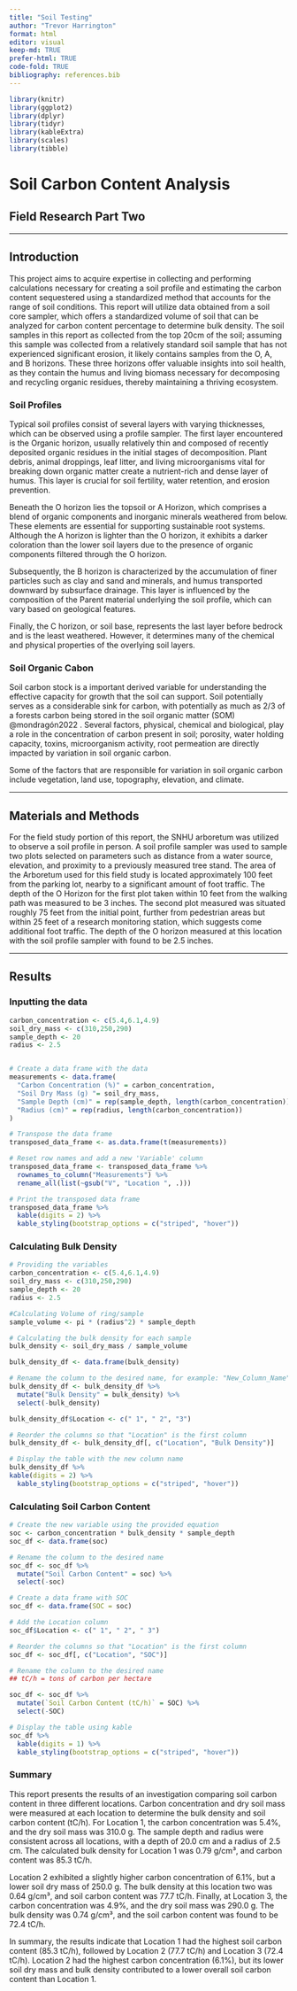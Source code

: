 ```yaml
---
title: "Soil Testing"
author: "Trevor Harrington"
format: html
editor: visual
keep-md: TRUE
prefer-html: TRUE
code-fold: TRUE
bibliography: references.bib
---
```


```r
library(knitr)
library(ggplot2)
library(dplyr)
library(tidyr)
library(kableExtra)
library(scales)
library(tibble)

```

# Soil Carbon Content Analysis

## Field Research Part Two

------------------------------------------------------------------------

## Introduction

This project aims to acquire expertise in collecting and performing calculations necessary for creating a soil profile and estimating the carbon content sequestered using a standardized method that accounts for the range of soil conditions. This report will utilize data obtained from a soil core sampler, which offers a standardized volume of soil that can be analyzed for carbon content percentage to determine bulk density. The soil samples in this report as collected from the top 20cm of the soil; assuming this sample was collected from a relatively standard soil sample that has not experienced significant erosion, it likely contains samples from the O, A, and B horizons. These three horizons offer valuable insights into soil health, as they contain the humus and living biomass necessary for decomposing and recycling organic residues, thereby maintaining a thriving ecosystem.

### Soil Profiles

Typical soil profiles consist of several layers with varying thicknesses, which can be observed using a profile sampler. The first layer encountered is the Organic horizon, usually relatively thin and composed of recently deposited organic residues in the initial stages of decomposition. Plant debris, animal droppings, leaf litter, and living microorganisms vital for breaking down organic matter create a nutrient-rich and dense layer of humus. This layer is crucial for soil fertility, water retention, and erosion prevention.

Beneath the O horizon lies the topsoil or A Horizon, which comprises a blend of organic components and inorganic minerals weathered from below. These elements are essential for supporting sustainable root systems. Although the A horizon is lighter than the O horizon, it exhibits a darker coloration than the lower soil layers due to the presence of organic components filtered through the O horizon.

Subsequently, the B horizon is characterized by the accumulation of finer particles such as clay and sand and minerals, and humus transported downward by subsurface drainage. This layer is influenced by the composition of the Parent material underlying the soil profile, which can vary based on geological features.

Finally, the C horizon, or soil base, represents the last layer before bedrock and is the least weathered. However, it determines many of the chemical and physical properties of the overlying soil layers.

### Soil Organic Cabon

Soil carbon stock is a important derived variable for understanding the effective capacity for growth that the soil can support. Soil potentially serves as a considerable sink for carbon, with potentially as much as 2/3 of a forests carbon being stored in the soil organic matter (SOM) @mondragón2022 . Several factors, physical, chemical and biological, play a role in the concentration of carbon present in soil; porosity, water holding capacity, toxins, microorganism activity, root permeation are directly impacted by variation in soil organic carbon.

Some of the factors that are responsible for variation in soil organic carbon include vegetation, land use, topography, elevation, and climate.

------------------------------------------------------------------------

## Materials and Methods

For the field study portion of this report, the SNHU arboretum was utilized to observe a soil profile in person. A soil profile sampler was used to sample two plots selected on parameters such as distance from a water source, elevation, and proximity to a previously measured tree stand. The area of the Arboretum used for this field study is located approximately 100 feet from the parking lot, nearby to a significant amount of foot traffic. The depth of the O Horizon for the first plot taken within 10 feet from the walking path was measured to be 3 inches. The second plot measured was situated roughly 75 feet from the initial point, further from pedestrian areas but within 25 feet of a research monitoring station, which suggests come additional foot traffic. The depth of the O horizon measured at this location with the soil profile sampler with found to be 2.5 inches.

------------------------------------------------------------------------

## Results

### Inputting the data

```r
carbon_concentration <- c(5.4,6.1,4.9)
soil_dry_mass <- c(310,250,290)
sample_depth <- 20
radius <- 2.5


# Create a data frame with the data
measurements <- data.frame(
  "Carbon Concentration (%)" = carbon_concentration,
  "Soil Dry Mass (g) "= soil_dry_mass,
  "Sample Depth (cm)" = rep(sample_depth, length(carbon_concentration)),
  "Radius (cm)" = rep(radius, length(carbon_concentration))
)

# Transpose the data frame
transposed_data_frame <- as.data.frame(t(measurements))

# Reset row names and add a new 'Variable' column
transposed_data_frame <- transposed_data_frame %>%
  rownames_to_column("Measurements") %>%
  rename_all(list(~gsub("V", "Location ", .)))

# Print the transposed data frame
transposed_data_frame %>%
  kable(digits = 2) %>%
  kable_styling(bootstrap_options = c("striped", "hover"))
```

### Calculating Bulk Density

```r
# Providing the variables 
carbon_concentration <- c(5.4,6.1,4.9)
soil_dry_mass <- c(310,250,290)
sample_depth <- 20
radius <- 2.5

#Calculating Volume of ring/sample
sample_volume <- pi * (radius^2) * sample_depth

# Calculating the bulk density for each sample
bulk_density <- soil_dry_mass / sample_volume

bulk_density_df <- data.frame(bulk_density)

# Rename the column to the desired name, for example: "New_Column_Name"
bulk_density_df <- bulk_density_df %>%
  mutate("Bulk Density" = bulk_density) %>%
  select(-bulk_density)

bulk_density_df$Location <- c(" 1", " 2", "3")

# Reorder the columns so that "Location" is the first column
bulk_density_df <- bulk_density_df[, c("Location", "Bulk Density")]

# Display the table with the new column name
bulk_density_df %>%
kable(digits = 2) %>%
  kable_styling(bootstrap_options = c("striped", "hover"))
```

### Calculating Soil Carbon Content

```r

# Create the new variable using the provided equation
soc <- carbon_concentration * bulk_density * sample_depth
soc_df <- data.frame(soc)

# Rename the column to the desired name
soc_df <- soc_df %>%
  mutate("Soil Carbon Content" = soc) %>%
  select(-soc)

# Create a data frame with SOC
soc_df <- data.frame(SOC = soc)

# Add the Location column
soc_df$Location <- c(" 1", " 2", " 3")

# Reorder the columns so that "Location" is the first column
soc_df <- soc_df[, c("Location", "SOC")]

# Rename the column to the desired name
## tC/h = tons of carbon per hectare

soc_df <- soc_df %>%
  mutate(`Soil Carbon Content (tC/h)` = SOC) %>%
  select(-SOC)

# Display the table using kable
soc_df %>%
  kable(digits = 1) %>%
  kable_styling(bootstrap_options = c("striped", "hover"))
```

### Summary

This report presents the results of an investigation comparing soil carbon content in three different locations. Carbon concentration and dry soil mass were measured at each location to determine the bulk density and soil carbon content (tC/h). For Location 1, the carbon concentration was 5.4%, and the dry soil mass was 310.0 g. The sample depth and radius were consistent across all locations, with a depth of 20.0 cm and a radius of 2.5 cm. The calculated bulk density for Location 1 was 0.79 g/cm³, and carbon content was 85.3 tC/h.

Location 2 exhibited a slightly higher carbon concentration of 6.1%, but a lower soil dry mass of 250.0 g. The bulk density at this location two was 0.64 g/cm³, and soil carbon content was 77.7 tC/h. Finally, at Location 3, the carbon concentration was 4.9%, and the dry soil mass was 290.0 g. The bulk density was 0.74 g/cm³, and the soil carbon content was found to be 72.4 tC/h.

In summary, the results indicate that Location 1 had the highest soil carbon content (85.3 tC/h), followed by Location 2 (77.7 tC/h) and Location 3 (72.4 tC/h). Location 2 had the highest carbon concentration (6.1%), but its lower soil dry mass and bulk density contributed to a lower overall soil carbon content than Location 1.

